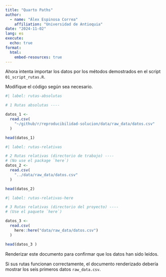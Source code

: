 ```yaml
---
title: "Quarto Paths"
author:
  - name: "Álex Espinosa Correa"
    affiliation: "Universidad de Antioquia"
date: "2024-11-02"
lang: es
execute:
  echo: true
format:
  html:
    embed-resources: true
---
```


Ahora intenta importar los datos por los métodos demostrados en el script `01_script_rutas.R`.

Modifique el código según sea necesario.

```r
#| label: rutas-absolutas

# 1 Rutas absolutas ----

datos_1 <-
  read.csv(
    "~/github/r/reproducibilidad-solucion/data/raw_data/datos.csv"
  )

head(datos_1)
```

```r
#| label: rutas-relativas

# 2 Rutas relativas (directorio de trabajo) ----
# (No use el package `here`)
datos_2 <-
  read.csv(
    "../data/raw_data/datos.csv"
  )

head(datos_2)
```


```r
#| label: rutas-relativas-here

# 3 Rutas relativas (directorio del proyecto) ----
# (Use el paquete `here`)

datos_3 <-
  read.csv(
    here::here("data/raw_data/datos.csv")
  )

head(datos_3 )
```

Renderizar este documento para confirmar que los datos han sido leídos.

Si sus rutas funcionan correctamente, el documento renderizado debería mostrar los seis primeros datos `raw_data.csv`.
